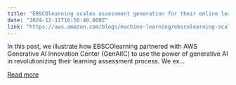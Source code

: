 ```yaml
---
title: "EBSCOlearning scales assessment generation for their online learning content with generative AI"
date: "2024-12-11T16:50:48.000Z"
link: "https://aws.amazon.com/blogs/machine-learning/ebscolearning-scales-assessment-generation-for-their-online-learning-content-with-generative-ai/"
---
```


In this post, we illustrate how EBSCOlearning partnered with AWS Generative AI Innovation Center (GenAIIC) to use the power of generative AI in revolutionizing their learning assessment process. We ex...

[Read more](https://aws.amazon.com/blogs/machine-learning/ebscolearning-scales-assessment-generation-for-their-online-learning-content-with-generative-ai/)
